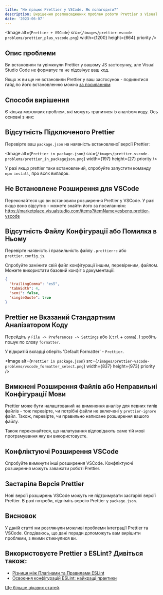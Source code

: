 ---
title: "Не працює Prettier у VSCode. Як полагодити?"
description: Вирішення розповсюджених проблем роботи Prettier з Visual Studio Code.
date: '2023-06-07'
---

<Image
    alt={`Prettier + VSCode`}
    src={`/images/prettier-vscode-problems/prettier_plus_vscode.png`}
    width={1200}
    height={664}
    priority
/>



## Опис проблеми

Ви встановили та увімкнули Prettier у вашому JS застосунку, але Visual Studio Code не форматує та не підсвічує ваш код.

Якщо ж ви ще не встановили Prettier у ваш застосунок - подивитися гайд по його встановленню можна [за посиланням](/prettier-setup)

## Способи вирішення

Є кілька можливих проблем, які можуть трапитися із аналізом коду. Ось основні з них:



## Відсутність Підключеного Prettier

Перевірте ваш `package.json` на наявність встановленої версії Prettier:

<Image
    alt={`Prettier in package.json`}
    src={`/images/prettier-vscode-problems/prettier_in_packagejson.png`}
    width={197}
    height={27}
    priority
/>

У разі якщо prettier таки встановлений, спробуйте запустити команду `npm install`, про всяк випадок.



## Не Встановлене Розширення для VSCode

Переконайтеся що ви встановили розширення Prettier у VSCode. У разі якщо воно відсутнє - можете знайти його за посиланням: https://marketplace.visualstudio.com/items?itemName=esbenp.prettier-vscode



## Відсутність Файлу Конфігурації або Помилка в Ньому

Перевірте наявність і правильність файлу `.prettierrc` або `prettier.config.js`.

Спробуйте замінити свій файл конфігурації іншим, перевіреним, файлом. Можете використати базовий конфіг з документації:

```JSON
{
  "trailingComma": "es5",
  "tabWidth": 4,
  "semi": false,
  "singleQuote": true
}
```



## Prettier не Вказаний Стандартним Аналізатором Коду

Перейдіть у `File -> Preferences -> Settings` або (`Ctrl` + `comma`). І зробіть пошук по слову `formatter`.

У відкритій вкладці оберіть 'Default Formatter' - `Prettier`.

<Image
    alt={`Prettier in package.json`}
    src={`/images/prettier-vscode-problems/vscode_formatter_select.png`}
    width={837}
    height={973}
    priority
/>



## Вимкнені Розширення Файлів або Неправильні Конфігурації Мови

Prettier може бути налаштований на вимкнення аналізу для певних типів файлів - тож перевірте, чи потрібні файли не включені у `prettier-ignore` файл.
Також, перевірте, чи правильно написане розширення вашого файлу.

Також переконайтеся, що налатування відповідають саме тій мові програмування яку ви використовуєте.



## Конфліктуючі Розширення VSCode

Спробуйте вимкнути інші розширення VSCode. Конфліктуючі розширення можуть заважати роботі Prettier.



## Застаріла Версія Prettier

Нові версії розширень VSCode можуть не підтримувати застарілі версії Prettier. В разі потреби, підніміть версію Prettier у `package.json`.


## Висновок

У даній статті ми розглянули можливі проблеми інтеграції Prettier та VSCode. Сподіваюсь, що дані поради допоможуть вам вирішити проблеми, з якими стикнулися ви.

## Використовуєте Prettier з ESLint? Дивіться також:

- [Різниця між Плагінами та Правилами ESLint](eslint-rules-vs-plugins)
- [Освоєння конфігурацій ESLint: найкращі практики](eslint-best-practices)

[Ще більше цікавих статей](/).